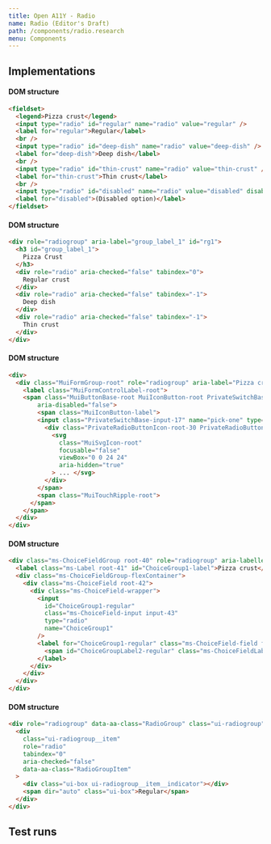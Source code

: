 ```yaml
---
title: Open A11Y - Radio
name: Radio (Editor's Draft)
path: /components/radio.research
menu: Components
---
```



## Implementations

<Implementation name="Native" id="native" component="Radio" />

#### DOM structure

```html
<fieldset>
  <legend>Pizza crust</legend>
  <input type="radio" id="regular" name="radio" value="regular" />
  <label for="regular">Regular</label>
  <br />
  <input type="radio" id="deep-dish" name="radio" value="deep-dish" />
  <label for="deep-dish">Deep dish</label>
  <br />
  <input type="radio" id="thin-crust" name="radio" value="thin-crust" />
  <label for="thin-crust">Thin crust</label>
  <br />
  <input type="radio" id="disabled" name="radio" value="disabled" disabled="" />
  <label for="disabled">(Disabled option)</label>
</fieldset>
```

<Implementation name="ARIA" id="aria" component="Radio" />

#### DOM structure

```html
<div role="radiogroup" aria-label="group_label_1" id="rg1">
  <h3 id="group_label_1">
    Pizza Crust
  </h3>
  <div role="radio" aria-checked="false" tabindex="0">
    Regular crust
  </div>
  <div role="radio" aria-checked="false" tabindex="-1">
    Deep dish
  </div>
  <div role="radio" aria-checked="false" tabindex="-1">
    Thin crust
  </div>
</div>
```

<Implementation name="Material UI" id="materialui" component="Radio" />

#### DOM structure

```html
<div>
  <div class="MuiFormGroup-root" role="radiogroup" aria-label="Pizza crust">
    <label class="MuiFormControlLabel-root">
    <span class="MuiButtonBase-root MuiIconButton-root PrivateSwitchBase-root-14 MuiRadio-root MuiRadio-colorSecondary PrivateSwitchBase-checked-15 Mui-checked MuiIconButton-colorSecondary"
        aria-disabled="false">
        <span class="MuiIconButton-label">
        <input class="PrivateSwitchBase-input-17" name="pick-one" type="radio" value="regular" />
          <div class="PrivateRadioButtonIcon-root-30 PrivateRadioButtonIcon-checked-32">
            <svg
              class="MuiSvgIcon-root"
              focusable="false"
              viewBox="0 0 24 24"
              aria-hidden="true"
            > ... </svg>
          </div>
        </span>
        <span class="MuiTouchRipple-root">
      </span>
    </span>
  </div>
</div>
```

<Implementation name="Fluent UI React" id="fluent-ui-react" component="Radio" />

#### DOM structure

```html
<div class="ms-ChoiceFieldGroup root-40" role="radiogroup" aria-labelledby="ChoiceGroup1-label">
  <label class="ms-Label root-41" id="ChoiceGroup1-label">Pizza crust</label>
  <div class="ms-ChoiceFieldGroup-flexContainer">
    <div class="ms-ChoiceField root-42">
      <div class="ms-ChoiceField-wrapper">
        <input
          id="ChoiceGroup1-regular"
          class="ms-ChoiceField-input input-43"
          type="radio"
          name="ChoiceGroup1"
        />
        <label for="ChoiceGroup1-regular" class="ms-ChoiceField-field field-44">
          <span id="ChoiceGroupLabel2-regular" class="ms-ChoiceFieldLabel">Regular</span>
        </label>
      </div>
    </div>
  </div>
</div>
```

<!-- https://codesandbox.io/s/fluent-ui-example-780cy?file=/example.js -->

<Implementation
  name="Fluent UI React Northstar"
  src="https://codesandbox.io/embed/fluent-ui-example-780cy?fontsize=14&hidenavigation=1&theme=dark&view=preview"
  id="fluent-ui-react-northstar"
  component="Radio"
/>

#### DOM structure

```html
<div role="radiogroup" data-aa-class="RadioGroup" class="ui-radiogroup">
  <div
    class="ui-radiogroup__item"
    role="radio"
    tabindex="0"
    aria-checked="false"
    data-aa-class="RadioGroupItem"
  >
    <div class="ui-box ui-radiogroup__item__indicator"></div>
    <span dir="auto" class="ui-box">Regular</span>
  </div>
</div>
```

## Test runs

<TestRuns name="Radio" />
